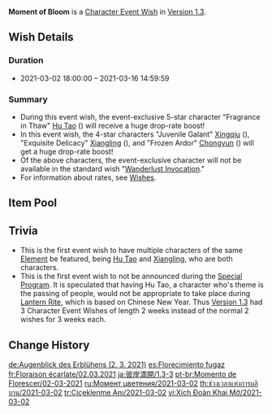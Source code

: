 {{Wish
|name              = Moment of Bloom 2021-03-02
|image             = Moment of Bloom 2021-03-02.png
|type              = Character Event
|duration          = event
|time_start        = 2021-03-02 18:00:00
|time_end          = 2021-03-16 14:59:59
|link              = https://genshin.hoyoverse.com/en/news/detail/8894
|preceding         = Dance of Lanterns/2021-02-17
|succeeding        = Ballad in Goblets/2021-03-17
|alongside         = Epitome Invocation/2021-02-23
|next              = Moment of Bloom/2021-11-02
}}
'''Moment of Bloom''' is a [[Character Event Wish]] in [[Version 1.3]].

==Wish Details==
===Duration===
* 2021-03-02 18:00:00 &ndash; 2021-03-16 14:59:59

===Summary===
* During this event wish, the event-exclusive 5-star character "Fragrance in Thaw" [[Hu Tao]] ({{Pyro}}) will receive a huge drop-rate boost!
* In this event wish, the 4-star characters "Juvenile Galant" [[Xingqiu]] ({{Hydro}}), "Exquisite Delicacy" [[Xiangling]] ({{Pyro}}), and "Frozen Ardor" [[Chongyun]] ({{Cryo}}) will get a huge drop-rate boost!
* Of the above characters, the event-exclusive character will not be available in the standard wish "[[Wanderlust Invocation]]."
* For information about rates, see [[Wish]]es.

==Item Pool==
{{Wish Pool
|character_5_F = Hu Tao
|character_4_F = Xingqiu; Xiangling; Chongyun
|character_5   = Diluc; Jean; Keqing; Mona; Qiqi
|character_4   = Barbara; Beidou; Bennett; Diona; Fischl; Ningguang; Noelle; Razor; Sucrose; Xinyan
|weapon_4      = Dragon's Bane; Eye of Perception; Favonius Codex; Favonius Greatsword; Favonius Lance; Favonius Sword; Favonius Warbow; Lion's Roar; Rainslasher; Rust; Sacrificial Bow; Sacrificial Fragments; Sacrificial Greatsword; Sacrificial Sword; The Bell; The Flute; The Stringless; The Widsith
|weapon_3      = Black Tassel; Bloodtainted Greatsword; Cool Steel; Debate Club; Emerald Orb; Ferrous Shadow; Harbinger of Dawn; Magic Guide; Raven Bow; Sharpshooter's Oath; Skyrider Sword; Slingshot; Thrilling Tales of Dragon Slayers
}}

==Trivia==
* This is the first event wish to have multiple characters of the same [[Element]] be featured, being [[Hu Tao]] and [[Xiangling]], who are both {{Pyro}} characters.
* This is the first event wish to not be announced during the [[Special Program]]. It is speculated that having Hu Tao, a character who's theme is the passing of people, would not be appropriate to take place during [[Lantern Rite]], which is based on Chinese New Year. Thus [[Version 1.3]] had 3 Character Event Wishes of length 2 weeks instead of the normal 2 wishes for 3 weeks each.

==Change History==
{{Change History|1.3}}

[[de:Augenblick des Erblühens (2. 3. 2021)]]
[[es:Florecimiento fugaz]]
[[fr:Floraison écarlate/02.03.2021]]
[[ja:彼岸満開/1.3-3]]
[[pt-br:Momento de Florescer/02-03-2021]]
[[ru:Момент цветения/2021-03-02]]
[[th:ช่วงเวลาแห่งการผลิบาน/2021-03-02]]
[[tr:Çiçeklenme Anı/2021-03-02]]
[[vi:Xích Đoàn Khai Mở/2021-03-02]]